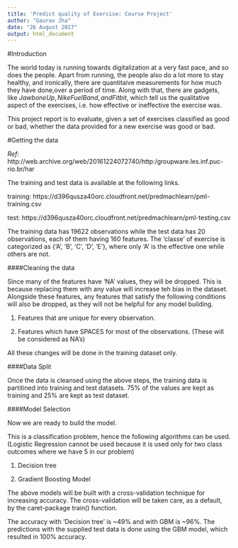 ```yaml
---
title: 'Predict quality of Exercise: Course Project'
author: "Gaurav Jha"
date: "26 August 2017"
output: html_document
---
```


#Introduction

The world today is running towards digitalization at a very fast pace, and so does the people. Apart from running, the people also do a lot more to stay healthy, and ironically, there are quantitaive measurements for how much they have done,over a period of time. Along with that, there are gadgets, like $Jawbone Up, Nike FuelBand, and Fitbit$, which tell us the qualitative aspect of the exercises, i.e. how effective or ineffective the exercise was.

This project report is to evaluate, given a set of exercises classified as good or bad, whether the data provided for a new exercise was good or bad.

#Getting the data

$Ref:$ http://web.archive.org/web/20161224072740/http:/groupware.les.inf.puc-rio.br/har

The training and test data is available at the following links.

training: https://d396qusza40orc.cloudfront.net/predmachlearn/pml-training.csv

test: https://d396qusza40orc.cloudfront.net/predmachlearn/pml-testing.csv

The training data has 19622 observations while the test data has 20 observations, each of them having 160 features. The 'classe' of exercise is categorized as {'A', 'B', 'C', 'D', 'E'}, where only 'A' is the effective one while others are not.

####Cleaning the data

Since many of the features have 'NA' values, they will be dropped. This is because replacing them with any value will increase teh bias in the dataset. Alongside these features, any features that satisfy the following conditions will also be dropped, as they will not be helpful for any model building.

1. Features that are unique for every observation.

2. Features which have SPACES for most of the observations. (These will be considered as NA's)

All these changes will be done in the training dataset only.

####Data Split

Once the data is cleansed using the above steps, the training data is partitined into training and test datasets. 75% of the values are kept as training and 25% are kept as test dataset.

####Model Selection

Now we are ready to build the model.

This is a classification problem, hence the following algorithms can be used. (Logistic Regression cannot be used because it is used only for two class outcomes where we have 5 in our problem)

1. Decision tree

2. Gradient Boosting Model

The above models will be built with a cross-validation technique for increasing accuracy. The cross-validation will be taken care, as a default, by the caret-package train() function.

The accuracy with 'Decision tree' is ~49% and with GBM is ~96%. The predictions with the supplied test data is done using the GBM model, which resulted in 100% accuracy.


